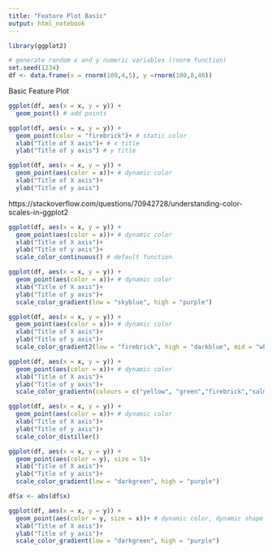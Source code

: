 ```yaml
---
title: "Feature Plot Basic"
output: html_notebook
---
```


```r
library(ggplot2)

# generate random x and y numeric variables (rnorm function)
set.seed(1234)
df <- data.frame(x = rnorm(100,4,5), y =rnorm(100,8,40))
```

Basic Feature Plot
```r
ggplot(df, aes(x = x, y = y)) + 
  geom_point() # add points
```

```r
ggplot(df, aes(x = x, y = y)) +
  geom_point(color = "firebrick")+ # static color
  xlab("Title of X axis")+ # x title
  ylab("Title of y axis") # y title
```

```r
ggplot(df, aes(x = x, y = y)) +
  geom_point(aes(color = x))+ # dynamic color
  xlab("Title of X axis")+
  ylab("Title of y axis")
```

https://stackoverflow.com/questions/70942728/understanding-color-scales-in-ggplot2


```r
ggplot(df, aes(x = x, y = y)) +
  geom_point(aes(color = x))+ # dynamic color
  xlab("Title of X axis")+
  ylab("Title of y axis")+
  scale_color_continuous() # default function
```

```r
ggplot(df, aes(x = x, y = y)) +
  geom_point(aes(color = x))+ # dynamic color
  xlab("Title of X axis")+
  ylab("Title of y axis")+
  scale_color_gradient(low = "skyblue", high = "purple")
```

```r
ggplot(df, aes(x = x, y = y)) +
  geom_point(aes(color = x))+ # dynamic color
  xlab("Title of X axis")+
  ylab("Title of y axis")+
  scale_color_gradient2(low = "firebrick", high = "darkblue", mid = "white", midpoint = 0)
```

```r
ggplot(df, aes(x = x, y = y)) +
  geom_point(aes(color = x))+ # dynamic color
  xlab("Title of X axis")+
  ylab("Title of y axis")+
  scale_color_gradientn(colours = c("yellow", "green","firebrick","salmon","gold","purple"))
```

```r
ggplot(df, aes(x = x, y = y)) +
  geom_point(aes(color = x))+ # dynamic color
  xlab("Title of X axis")+
  ylab("Title of y axis")+
  scale_color_distiller()
```

```r
ggplot(df, aes(x = x, y = y)) +
  geom_point(aes(color = y), size = 5)+
  xlab("Title of X axis")+
  ylab("Title of y axis")+
  scale_color_gradient(low = "darkgreen", high = "purple")
```

```r
df$x <- abs(df$x)

ggplot(df, aes(x = x, y = y)) +
  geom_point(aes(color = y, size = x))+ # dynamic color, dynamic shape
  xlab("Title of X axis")+
  ylab("Title of y axis")+
  scale_color_gradient(low = "darkgreen", high = "purple")
```

